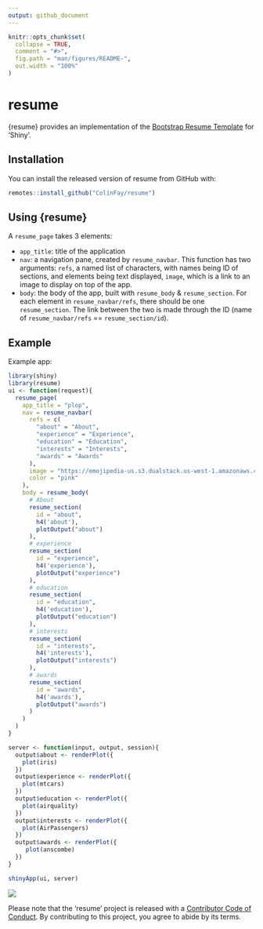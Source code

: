 ```yaml
---
output: github_document
---
```


<!-- README.md is generated from README.Rmd. Please edit that file -->

```r
knitr::opts_chunk$set(
  collapse = TRUE,
  comment = "#>",
  fig.path = "man/figures/README-",
  out.width = "100%"
)
```
# resume

<!-- badges: start -->
<!-- badges: end -->

{resume} provides an implementation of the [Bootstrap Resume Template](https://github.com/BlackrockDigital/startbootstrap-resume) for 'Shiny'.

## Installation

You can install the released version of resume from GitHub with:

``` r
remotes::install_github("ColinFay/resume")
```

## Using {resume}

A `resume_page` takes 3 elements: 

+ `app_title`: title of the application
+ `nav`: a navigation pane, created by `resume_navbar`. This function has two arguments: `refs`, a named list of characters, with names being ID of sections, and elements being text displayed, `image`, which is a link to an image to display on top of the app.
+ `body`: the body of the app, built with `resume_body` & `resume_section`. For each element in `resume_navbar/refs`, there should be one `resume_section`. The link between the two is made through the ID (name of `resume_navbar/refs` == `resume_section/id`). 

## Example

Example app:

```r
library(shiny)
library(resume)
ui <- function(request){
  resume_page(
    app_title = "plop",
    nav = resume_navbar(
      refs = c(
        "about" = "About",
        "experience" = "Experience",
        "education" = "Education",
        "interests" = "Interests",
        "awards" = "Awards"
      ),
      image = "https://emojipedia-us.s3.dualstack.us-west-1.amazonaws.com/thumbs/120/apple/198/sign-of-the-horns_1f918.png", 
      color = "pink"
    ),
    body = resume_body(
      # About
      resume_section(
        id = "about",
        h4('about'),
        plotOutput("about")
      ),
      # experience
      resume_section(
        id = "experience",
        h4('experience'),
        plotOutput("experience")
      ),
      # education
      resume_section(
        id = "education",
        h4('education'),
        plotOutput("education")
      ),
      # interests
      resume_section(
        id = "interests",
        h4('interests'),
        plotOutput("interests")
      ),
      # awards
      resume_section(
        id = "awards",
        h4('awards'),
        plotOutput("awards")
      )
    )
  )
}

server <- function(input, output, session){
  output$about <- renderPlot({
    plot(iris)
  })
  output$experience <- renderPlot({
    plot(mtcars)
  })
  output$education <- renderPlot({
    plot(airquality)
  })
  output$interests <- renderPlot({
    plot(AirPassengers)
  })
  output$awards <- renderPlot({
     plot(anscombe)
  })
}

shinyApp(ui, server)
```

![](readme-figs/example.gif)


Please note that the 'resume' project is released with a
[Contributor Code of Conduct](CODE_OF_CONDUCT.md).
By contributing to this project, you agree to abide by its terms.
